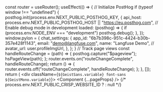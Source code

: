
  const router = useRouter();
  useEffect(() => {
    // Initialize PostHog
    if (typeof window !== "undefined") {
      posthog.init(process.env.NEXT_PUBLIC_POSTHOG_KEY, {
        api_host:
          process.env.NEXT_PUBLIC_POSTHOG_HOST || "https://eu.posthog.com",
        // Enable debug mode in development
        loaded: (posthog) => {
          if (process.env.NODE_ENV === "development") posthog.debug();
        },
      });
      window.pylon = {
        chat_settings: {
          app_id: "6b7b398c-951c-4424-b30b-357e428f1143",
          email: "demo@langfuse.com",
          name: "Langfuse Demo",
          // avatar_url: user.profileImgUrl,
        },
      };
    }
    // Track page views
    const handleRouteChange = (path) => {
      posthog.capture("$pageview");
      hsPageView(path);
    };
    router.events.on("routeChangeComplete", handleRouteChange);
    return () => {
      router.events.off("routeChangeComplete", handleRouteChange);
    };
  }, []);
  return (
    <div className={`${GeistSans.variable} font-sans ${GeistMono.variable}`}>
      <PostHogProvider client={posthog}>
        <Component {...pageProps} />
        {/* process.env.NEXT_PUBLIC_CRISP_WEBSITE_ID ? <CrispWidget /> : null */}
      </PostHogProvider>
      <Hubspot />
      <Script
        src="https://app.termly.io/resource-blocker/488cc3b0-ed5a-4e9d-81f2-76014dcae784?autoBlock=on"
        strategy="beforeInteractive"
        type="text/javascript"
      />
      <Script id="pylon" strategy="afterInteractive" src="https://widget.usepylon.com/widget/6b7b398c-951c-4424-b30b-357e428f1143" type="text/javascript" />
    </div>

);
}
